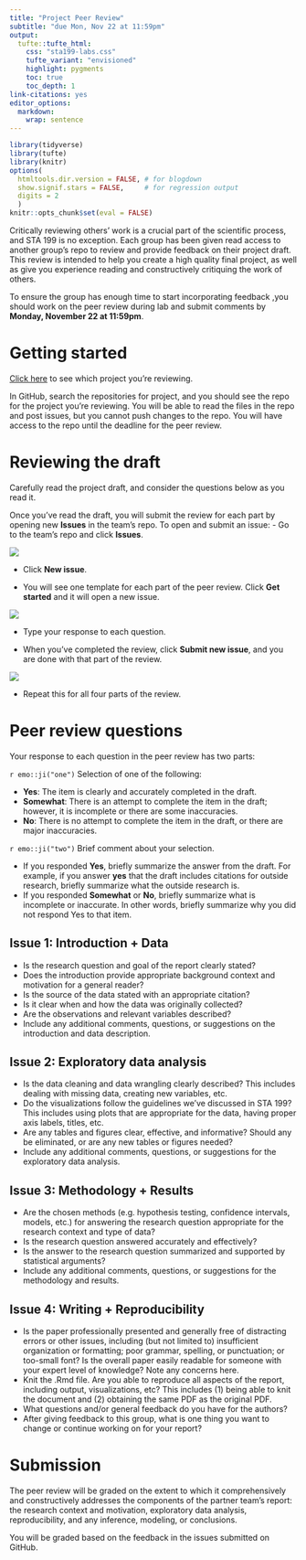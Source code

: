 ```yaml
---
title: "Project Peer Review"
subtitle: "due Mon, Nov 22 at 11:59pm"
output: 
  tufte::tufte_html:
    css: "sta199-labs.css"
    tufte_variant: "envisioned"
    highlight: pygments
    toc: true
    toc_depth: 1
link-citations: yes
editor_options: 
  markdown: 
    wrap: sentence
---
```


```r
library(tidyverse)
library(tufte)
library(knitr)
options(
  htmltools.dir.version = FALSE, # for blogdown
  show.signif.stars = FALSE,     # for regression output
  digits = 2
  )
knitr::opts_chunk$set(eval = FALSE)
```

Critically reviewing others' work is a crucial part of the scientific process,
and STA 199 is no exception. Each group has been given read access to another group's repo to review and provide feedback on their project draft. This review is intended to
help you create a high quality final project, as well as give you experience  reading and constructively critiquing the work of others. 

To ensure the group has enough time to start incorporating feedback ,you should work on the peer review during lab and submit comments by **Monday, November 22 at 11:59pm**.

# Getting started 

[Click here](https://prodduke-my.sharepoint.com/:x:/g/personal/mt324_duke_edu/ESq8ffmF8L5MhXcTJx7jOPUBMiLbWxc3AR7fGa9gTMZRXQ?e=VkKWgG) to see which project you're reviewing. 

In GitHub, search the repositories for project, and you should see the repo for the project you’re reviewing. You will be able to read the files in the repo and post issues, but you cannot push changes to the repo. You will have access to the repo until the deadline for the peer review.

# Reviewing the draft

Carefully read the project draft, and consider the  questions below as you read it. 

Once you've read the draft, you will submit the review for each part by opening new **Issues** in the team's repo. To open and submit an issue: 
- Go to the team's repo and click **Issues**. 

![](img/new-issue.png)

- Click **New issue**. 

- You will see one template for each part of the peer review. Click **Get started** and it will open a new issue. 

![](img/issue-template.png)

- Type your response to each question. 

- When you've completed the review, click **Submit new issue**, and you are done with that part of the review. 

![](img/submit-issue.png)

- Repeat this for all four parts of the review.

# Peer review questions

Your response to each question in the peer review has two parts:

`r emo::ji("one")` Selection of one of the following: 
  
  - **Yes**: The item is clearly and accurately completed in the draft. 
  - **Somewhat**: There is an attempt to complete the item in the draft; however, it is incomplete or there are some inaccuracies. 
  - **No**: There is no attempt to complete the item in the draft, or there are major inaccuracies. 

`r emo::ji("two")` Brief comment about your selection.
  
  - If you responded **Yes**, briefly summarize the answer from the draft. For example, if you answer **yes** that the draft includes citations for outside research, briefly summarize what the outside research is.
  - If you responded **Somewhat** or **No**, briefly summarize what is incomplete or inaccurate. In other words, briefly summarize why you did not respond Yes to that item.


## Issue 1: Introduction + Data

- Is the research question and goal of the report clearly stated? 
- Does the introduction provide appropriate background context and motivation for a general reader?
- Is the source of the data stated with an appropriate citation? 
- Is it clear when and how the data was originally collected?
- Are the observations and relevant variables described?
- Include any additional comments, questions, or suggestions on the introduction and data description. 

## Issue 2: Exploratory data analysis 

- Is the data cleaning and data wrangling clearly described? This includes dealing with missing data, creating new variables, etc.
- Do the visualizations follow the guidelines we've discussed in STA 199? This includes using plots that are appropriate for the data, having proper axis labels, titles, etc. 
- Are any tables and figures clear, effective, and informative?  Should any be eliminated, or are any new tables or figures needed?
- Include any additional comments, questions, or suggestions for the exploratory data analysis. 

## Issue 3: Methodology + Results

- Are the chosen methods (e.g. hypothesis testing, confidence intervals, models, etc.) for answering the research question appropriate for the research context and type of data?
- Is the research question answered accurately and effectively? 
- Is the answer to the research question summarized and supported by statistical arguments?
 - Include any additional comments, questions, or suggestions for the methodology and results.

## Issue 4: Writing + Reproducibility

- Is the paper professionally presented and generally free of distracting errors or other issues, including (but not limited to) insufficient organization or formatting; poor grammar, spelling, or punctuation; or too-small font? Is the overall paper easily readable for someone with your expert level of knowledge? Note any concerns here.
- Knit the .Rmd file. Are you able to reproduce all aspects of the report, including output, 
visualizations, etc? This includes (1) being able to knit the document and (2) obtaining the same PDF as the original PDF. 
- What questions and/or general feedback do you have for the authors?
- After giving feedback to this group, what is one thing you want to change or continue working on for your report? 


# Submission

The peer review will be graded on the extent to which it comprehensively and constructively addresses the components of the partner team's report: the  research context and motivation, exploratory data analysis, reproducibility, and any inference, modeling, or conclusions. 

You will be graded based on the feedback in the issues submitted on GitHub. 
